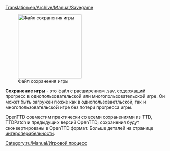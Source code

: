 [[Translation:en/Archive/Manual/Savegame]]

[[File:en/Archive/Manual/Savecode.png|200px|thumb|right|Файл сохранения игры]]

'''Сохранение игры''' - это файл с расширением .sav, содержащий прогресс в однопользовательской или многопользовательской игре.
Он может быть загружен позже как в однопользоваетльской, так и многопользовательской игре без потери прогресса игры.

OpenTTD совместим практически со всеми сохранениями из TTD, TTDPatch и предыдущих версий OpenTTD; сохранения будут сконвертированы в OpenTTD формат. Больше деталей на странице [[en/Manual/Interoperability|интероперабельности]].


[[Category:ru/Manual/Игровой процесс]]